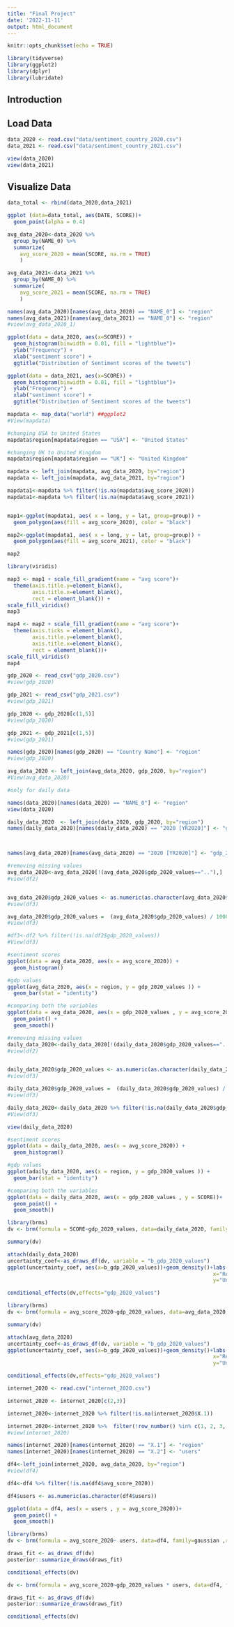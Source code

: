 ```yaml
---
title: "Final Project"
date: '2022-11-11'
output: html_document
---
```


```r
knitr::opts_chunk$set(echo = TRUE)

library(tidyverse)
library(ggplot2)
library(dplyr)
library(lubridate)
```

## Introduction




## Load Data

```r
data_2020 <- read.csv("data/sentiment_country_2020.csv")
data_2021 <- read.csv("data/sentiment_country_2021.csv")
```


```r
view(data_2020)
view(data_2021)
```

## Visualize Data

```r
data_total <- rbind(data_2020,data_2021)

ggplot (data=data_total, aes(DATE, SCORE))+
  geom_point(alpha = 0.4)

```





```r

avg_data_2020<-data_2020 %>%
  group_by(NAME_0) %>%
  summarize(
    avg_score_2020 = mean(SCORE, na.rm = TRUE)
    )

avg_data_2021<-data_2021 %>%
  group_by(NAME_0) %>%
  summarize(
    avg_score_2021 = mean(SCORE, na.rm = TRUE)
    )

names(avg_data_2020)[names(avg_data_2020) == "NAME_0"] <- "region"
names(avg_data_2021)[names(avg_data_2021) == "NAME_0"] <- "region"
#view(avg_data_2020_1)
```

```r
ggplot(data = data_2020, aes(x=SCORE)) + 
  geom_histogram(binwidth = 0.01, fill = "lightblue")+ 
  ylab("Frequency") + 
  xlab("sentiment score") +
  ggtitle("Distribution of Sentiment scores of the tweets")

ggplot(data = data_2021, aes(x=SCORE)) + 
  geom_histogram(binwidth = 0.01, fill = "lightblue")+ 
  ylab("Frequency") + 
  xlab("sentiment score") +
  ggtitle("Distribution of Sentiment scores of the tweets")
```

```r
mapdata <- map_data("world") ##ggplot2
#View(mapdata)

#changing USA to United States
mapdata$region[mapdata$region == "USA"] <- "United States"

#changing UK to United Kingdom
mapdata$region[mapdata$region == "UK"] <- "United Kingdom"

mapdata <- left_join(mapdata, avg_data_2020, by="region")
mapdata <- left_join(mapdata, avg_data_2021, by="region")

mapdata1<-mapdata %>% filter(!is.na(mapdata$avg_score_2020))
mapdata1<-mapdata %>% filter(!is.na(mapdata$avg_score_2021))


map1<-ggplot(mapdata1, aes( x = long, y = lat, group=group)) +
  geom_polygon(aes(fill = avg_score_2020), color = "black")

map2<-ggplot(mapdata1, aes( x = long, y = lat, group=group)) +
  geom_polygon(aes(fill = avg_score_2021), color = "black")

map2

library(viridis)

map3 <- map1 + scale_fill_gradient(name = "avg score")+
  theme(axis.title.y=element_blank(),
        axis.title.x=element_blank(),
        rect = element_blank()) +
scale_fill_viridis()
map3

map4 <- map2 + scale_fill_gradient(name = "avg score")+
  theme(axis.ticks = element_blank(),
        axis.title.y=element_blank(),
        axis.title.x=element_blank(),
        rect = element_blank())+
scale_fill_viridis()
map4
```


```r

gdp_2020 <- read_csv("gdp_2020.csv")
#view(gdp_2020)

gdp_2021 <- read_csv("gdp_2021.csv")
#view(gdp_2021)

gdp_2020 <- gdp_2020[c(1,5)]
#view(gdp_2020)

gdp_2021 <- gdp_2021[c(1,5)]
#view(gdp_2021)

```

```r
names(gdp_2020)[names(gdp_2020) == "Country Name"] <- "region"
#view(gdp_2020)

avg_data_2020 <- left_join(avg_data_2020, gdp_2020, by="region")
#View(avg_data_2020)

#only for daily data

names(data_2020)[names(data_2020) == "NAME_0"] <- "region"
view(data_2020)

daily_data_2020  <- left_join(data_2020, gdp_2020, by="region")
names(daily_data_2020)[names(daily_data_2020) == "2020 [YR2020]"] <- "gdp_2020_values"



names(avg_data_2020)[names(avg_data_2020) == "2020 [YR2020]"] <- "gdp_2020_values"

```


```r

#removing missing values
avg_data_2020<-avg_data_2020[!(avg_data_2020$gdp_2020_values==".."),]
#view(df2)


avg_data_2020$gdp_2020_values <- as.numeric(as.character(avg_data_2020$gdp_2020_values))
#view(df3)

avg_data_2020$gdp_2020_values =  (avg_data_2020$gdp_2020_values) / 1000000000
#view(df3)

#df3<-df2 %>% filter(!is.na(df2$gdp_2020_values))
#View(df3)

#sentiment scores
ggplot(data = avg_data_2020, aes(x = avg_score_2020)) + 
  geom_histogram()

#gdp values
ggplot(avg_data_2020, aes(x = region, y = gdp_2020_values )) +  
  geom_bar(stat = "identity")

#comparing both the variables
ggplot(data = avg_data_2020, aes(x = gdp_2020_values , y = avg_score_2020))+ 
  geom_point() + 
  geom_smooth()
```
```r

#removing missing values
daily_data_2020<-daily_data_2020[!(daily_data_2020$gdp_2020_values==".."),]
#view(df2)


daily_data_2020$gdp_2020_values <- as.numeric(as.character(daily_data_2020$gdp_2020_values))
#view(df3)

daily_data_2020$gdp_2020_values =  (daily_data_2020$gdp_2020_values) / 10000000000000
#view(df3)

daily_data_2020<-daily_data_2020 %>% filter(!is.na(daily_data_2020$gdp_2020_values))
#View(df3)

view(daily_data_2020)

#sentiment scores
ggplot(data = daily_data_2020, aes(x = avg_score_2020)) + 
  geom_histogram()

#gdp values
ggplot(adaily_data_2020, aes(x = region, y = gdp_2020_values )) +  
  geom_bar(stat = "identity")

#comparing both the variables
ggplot(data = daily_data_2020, aes(x = gdp_2020_values , y = SCORE))+ 
  geom_point() + 
  geom_smooth()
```
```r

library(brms)
dv <- brm(formula = SCORE~gdp_2020_values, data=daily_data_2020, family=gaussian ,refresh=0)

```

```r
summary(dv)
```

```r
attach(daily_data_2020)
uncertainty_coef<-as_draws_df(dv, variable = "b_gdp_2020_values")
ggplot(uncertainty_coef, aes(x=b_gdp_2020_values))+geom_density()+labs(title= "Uncertainty in regression coefficient",
                                                                  x="Regression Coefficient",
                                                                  y="Uncertainty")
```

```r
conditional_effects(dv,effects="gdp_2020_values")
```



```r

library(brms)
dv <- brm(formula = avg_score_2020~gdp_2020_values, data=avg_data_2020, family=gaussian ,refresh=0)

```

```r
summary(dv)
```

```r
attach(avg_data_2020)
uncertainty_coef<-as_draws_df(dv, variable = "b_gdp_2020_values")
ggplot(uncertainty_coef, aes(x=b_gdp_2020_values))+geom_density()+labs(title= "Uncertainty in regression coefficient",
                                                                  x="Regression Coefficient",
                                                                  y="Uncertainty")
```


```r
conditional_effects(dv,effects="gdp_2020_values")
```


```r
internet_2020 <- read.csv("internet_2020.csv")

internet_2020 <- internet_2020[c(2,3)]

internet_2020<-internet_2020 %>% filter(!is.na(internet_2020$X.1))

internet_2020<-internet_2020 %>%  filter(!row_number() %in% c(1, 2, 3, 4))
#view(internet_2020)

names(internet_2020)[names(internet_2020) == "X.1"] <- "region"
names(internet_2020)[names(internet_2020) == "X.2"] <- "users"

df4<-left_join(internet_2020, avg_data_2020, by="region")
#view(df4)

df4<-df4 %>% filter(!is.na(df4$avg_score_2020))

df4$users <- as.numeric(as.character(df4$users))

ggplot(data = df4, aes(x = users , y = avg_score_2020))+ 
  geom_point() + 
  geom_smooth()

```
```r

library(brms)
dv <- brm(formula = avg_score_2020~ users, data=df4, family=gaussian ,refresh=0)

```

```r
draws_fit <- as_draws_df(dv)
posterior::summarize_draws(draws_fit)
```

```r
conditional_effects(dv)
```
```r
dv <- brm(formula = avg_score_2020~gdp_2020_values * users, data=df4, family=gaussian ,refresh=0)
```
```r
draws_fit <- as_draws_df(dv)
posterior::summarize_draws(draws_fit)
```
```r
conditional_effects(dv)
```